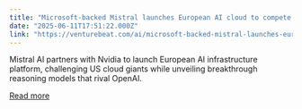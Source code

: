 ```yaml
---
title: "Microsoft-backed Mistral launches European AI cloud to compete with AWS and Azure"
date: "2025-06-11T17:51:22.000Z"
link: "https://venturebeat.com/ai/microsoft-backed-mistral-launches-european-ai-cloud-to-compete-with-aws-and-azure/"
---
```


Mistral AI partners with Nvidia to launch European AI infrastructure platform, challenging US cloud giants while unveiling breakthrough reasoning models that rival OpenAI.

[Read more](https://venturebeat.com/ai/microsoft-backed-mistral-launches-european-ai-cloud-to-compete-with-aws-and-azure/)
